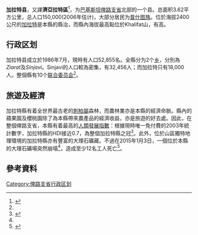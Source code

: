{{Infobox settlement
| name                    = Ziarat District
| official_name           =加拉特县
| native_name             = {{lang|ur|ضلع زیارت}}
| native_name_lang        =
| settlement_type         = [[Districts_of_Pakistan|District]]
| image_skyline           =
| imagesize               =
| image_alt               =
| image_caption           =
| image_map               = Pakistan - Balochistan - Ziarat.svg
| mapsize                 = 200px
| map_alt                 =
| map_caption             = Map of [[Balochistan_(Pakistan)|Balochistan]] with Ziarat District highlighted
| latd  = |latm  = |lats  = |latNS  =
| longd = |longm = |longs = |longEW =
| coordinates_type        =
| coordinates_display     =
| subdivision_type        = 國家
| subdivision_name        = [[巴基斯坦|巴基斯坦]]
| subdivision_type1       = [[Provinces_of_Pakistan|Province]]
| subdivision_name1       = [[俾路支省|俾路支省]]
| subdivision_type2       = 
| subdivision_name2       = 
| founder                 = 
| seat_type               = [[Headquarters|Headquarters]]
| seat           = [[Ziarat|Ziarat]]
| government_footnotes    = 
| leader_party            = 
| leader_title            = 
| leader_name             = 
| unit_pref               = Metric<!-- or US or UK -->
| area_footnotes          = 
| area_total_km2          = 3.62
| population_as_of        = 2006年估算
| population_total        = 52855
| population_density_km2  =
| timezone1               = [[Time_in_Pakistan|PST]]
| utc_offset1             = +5
| established_title       = Established
| established_date        = July 1986
| blank_name_sec1         = District Council
| blank_info_sec1         =
| blank1_name_sec1        = [[乡_(南亚)|乡]]
| blank1_info_sec1        = 2 <ref name="NRB">{{Cite web |url=http://www.nrb.gov.pk/lg_election/union.asp?district=95&dn=Ziarat |title=Tehsils & Unions in the District of Ziarat - Government of Pakistan |accessdate=2015-06-11 |archive-date=2012-02-09 |archive-url=https://web.archive.org/web/20120209042848/http://www.nrb.gov.pk/lg_election/union.asp?district=95&dn=Ziarat |dead-url=no }}</ref>
| demographics1_title1    = 主要語言
| demographics1_info1     = [[普什图語|普什图語]]
| website                 = https://web.archive.org/web/20150923182926/http://www.bdd.sdnpk.org/ziarat.html
}}
'''加拉特县'''，又譯'''濟亞拉特區'''<ref name=zion>{{Youtube |id=I76ujich0HY |time=5:00 |date=2015-04-28 |accessdate=2015-06-11 |title=地球擴大災難應驗 |language=zh-yue }}</ref>，为[[巴基斯坦|巴基斯坦]][[俾路支省|俾路支省]]北部的一个县。总面积3.62平方公里，总人口150,000(2006年估计)，大部分居民为[[普什图族|普什图族]]。位於海拔2400公尺的[[加拉特|加拉特]]是本縣的縣治，而縣內海拔最高點位於Khalifat山，有{{convert|11.400|ft|m}}高。

== 行政区划 ==
加拉特县成立於1986年7月，現時有人口52,855名。全縣分为2个[[乡_(南亚)|乡]]，分別為''Ziarat''及''Sinjavi''。Sinjavi的人口較為密集，有32,456人；而加拉特只有18,000人。整個縣有10个[[巴基斯坦联合委员会|联合委员会]]<ref name="NRB"/>。

==旅遊及經濟==
加拉特縣有着全世界最古老的[[刺柏屬|刺柏屬]]森林，而農林業亦是本縣的經濟命脈。縣內的蘋果園及櫻桃園除了為本縣帶來農產品的經濟收益，亦是旅遊的好去處。因此，在整個俾路支省，本縣有着最高的[[人類發展指數|人類發展指數]]：根據現時唯一免付費的2003年統計數字，加拉特縣的HDI接近0.7，為整個加拉特縣之冠<ref>{{cite book |chapter=ANNEXURE I (a) TABLE 2 (d) HUMAN DEVELOPMENT INDEX FOR BALOCHISTAN DISTRICTS |url=http://hdr.undp.org/en/content/pakistan-national-human-development-report-2003 |title=Pakistan National Human Development Report 2003 |author1=Akmal Hussain |author2=A. R. Kemal |author3=A. L. Hamid |author4=Imran Ali |author5=Khawar Mumtaz |author6=Ayub Qutub |year=2003 |language=en |accessdate=2015-06-11 |page=137 |archive-date=2015-06-13 |archive-url=https://web.archive.org/web/20150613041330/http://hdr.undp.org/en/content/pakistan-national-human-development-report-2003 |dead-url=no }}</ref>。此外，位於山區獨特地理環境的加拉特縣亦有豐富的大理石礦藏。不過在2015年1月3日，一個位於本縣的大理石礦場突然崩塌<ref name=zion />，造成至少12名工人死亡<ref>{{cite news |url=http://www.dailyexcelsior.com/12-killed-pakistan-mine-collapse/ |title=12 killed in Pakistan mine collapse |trans_title=巴基斯坦礦場崩塌12人死 |date=2015-01-03 |accessdate=2015-06-11 |publisher=Dailyexcelsior |language=en |archive-date=2015-06-11 |archive-url=https://web.archive.org/web/20150611084403/http://www.dailyexcelsior.com/12-killed-pakistan-mine-collapse/ |dead-url=no }}</ref>。

==參考資料==
{{Reflist}}

{{coord|30|25|N|67|30|E|display=title|region:PK_type:adm2nd_source:GNS-enwiki}}
{{俾路支省行政区划}}
[[Category:俾路支省行政区划|Category:俾路支省行政区划]]